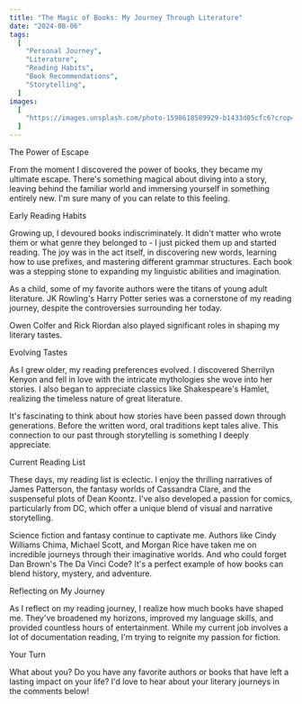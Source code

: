 ```yaml
---
title: "The Magic of Books: My Journey Through Literature"
date: "2024-08-06"
tags:
  [
    "Personal Journey",
    "Literature",
    "Reading Habits",
    "Book Recommendations",
    "Storytelling",
  ]
images:
  [
    "https://images.unsplash.com/photo-1598618589929-b1433d05cfc6?crop=entropy&cs=tinysrgb&fit=max&fm=jpg&ixid=M3wxMTc3M3wwfDF8c2VhcmNofDIxfHxib29rc3xlbnwwfHx8fDE3MjI5ODc4NjJ8MA&ixlib=rb-4.0.3&q=80&w=2000",
  ]
---
```



The Power of Escape

From the moment I discovered the power of books, they became my ultimate escape. There's something magical about diving into a story, leaving behind the familiar world and immersing yourself in something entirely new. I'm sure many of you can relate to this feeling.


Early Reading Habits

Growing up, I devoured books indiscriminately. It didn't matter who wrote them or what genre they belonged to - I just picked them up and started reading. The joy was in the act itself, in discovering new words, learning how to use prefixes, and mastering different grammar structures. Each book was a stepping stone to expanding my linguistic abilities and imagination.

As a child, some of my favorite authors were the titans of young adult literature. JK Rowling's Harry Potter series was a cornerstone of my reading journey, despite the controversies surrounding her today. 


Owen Colfer and Rick Riordan also played significant roles in shaping my literary tastes.


Evolving Tastes

As I grew older, my reading preferences evolved. I discovered Sherrilyn Kenyon and fell in love with the intricate mythologies she wove into her stories. I also began to appreciate classics like Shakespeare's Hamlet, realizing the timeless nature of great literature.

It's fascinating to think about how stories have been passed down through generations. Before the written word, oral traditions kept tales alive. This connection to our past through storytelling is something I deeply appreciate.


Current Reading List

These days, my reading list is eclectic. I enjoy the thrilling narratives of James Patterson, the fantasy worlds of Cassandra Clare, and the suspenseful plots of Dean Koontz. I've also developed a passion for comics, particularly from DC, which offer a unique blend of visual and narrative storytelling.

Science fiction and fantasy continue to captivate me. Authors like Cindy Williams Chima, Michael Scott, and Morgan Rice have taken me on incredible journeys through their imaginative worlds. And who could forget Dan Brown's The Da Vinci Code? It's a perfect example of how books can blend history, mystery, and adventure.


Reflecting on My Journey

As I reflect on my reading journey, I realize how much books have shaped me. They've broadened my horizons, improved my language skills, and provided countless hours of entertainment. While my current job involves a lot of documentation reading, I'm trying to reignite my passion for fiction.

Your Turn


What about you? Do you have any favorite authors or books that have left a lasting impact on your life? I'd love to hear about your literary journeys in the comments below!
